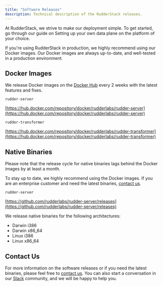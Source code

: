 ```yaml
---
title: "Software Releases"
description: Technical description of the RudderStack releases.
---
```


At RudderStack, we strive to make our deployment simple. To get started, go through our guide on <Link to="/tmp-get-started/rudderstack-open-source/data-plane-setup/">Setting up your own data plane</Link> on the platform of your choice.

<div class="successBlock">
If you're using RudderStack in production, we highly recommend using our Docker images. Our Docker images are always up-to-date, and well-tested in a production environment.
</div>

## Docker Images

We release Docker images on the [Docker Hub](https://hub.docker.com/) every 2 weeks with the latest features and fixes.

`rudder-server`

[https://hub.docker.com/repository/docker/rudderlabs/rudder-server](https://hub.docker.com/repository/docker/rudderlabs/rudder-server)

`rudder-transformer`

[https://hub.docker.com/repository/docker/rudderlabs/rudder-transformer](https://hub.docker.com/repository/docker/rudderlabs/rudder-transformer)

## Native Binaries

Please note that the release cycle for native binaries lags behind the Docker images by at least a month.

To stay up to date, we highly recommend using the Docker images. If you are an enterprise customer and need the latest binaries, [contact us](https://rudderstack.com/contact/).

`rudder-server`

[https://github.com/rudderlabs/rudder-server/releases](https://github.com/rudderlabs/rudder-server/releases)

We release native binaries for the following architectures:

- Darwin i386
- Darwin x86_64
- Linux i386
- Linux x86_64

## Contact Us

For more information on the software releases or if you need the latest binaries, please feel free to [contact us](mailto:%20docs@rudderstack.com). You can also start a conversation in our [Slack](https://rudderstack.com/join-rudderstack-slack-community) community, and we will be happy to help you.
